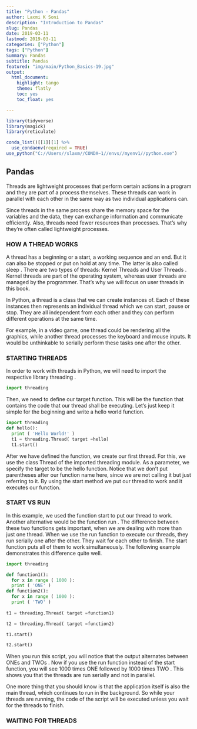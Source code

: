 ```yaml
---
title: "Python - Pandas"
author: Laxmi K Soni 
description: "Introduction to Pandas"
slug: Pandas
date: 2019-03-11
lastmod: 2019-03-11
categories: ["Python"]
tags: ["Python"]
Summary: Pandas
subtitle: Pandas
featured: "img/main/Python_Basics-19.jpg"
output:
  html_document:
    highlight: tango
    theme: flatly
    toc: yes
    toc_float: yes

---
```



```r
library(tidyverse)
library(magick)
library(reticulate)

conda_list()[[1]][1] %>% 
  use_condaenv(required = TRUE)
use_python("C://Users//slaxm//CONDA~1//envs//myenv1//python.exe")

```

## Pandas

Threads are lightweight processes that perform certain actions in a program and they are part of a process themselves. These threads can work in parallel with each other in the same way as two individual applications can.

Since threads in the same process share the memory space for the variables and the data, they can exchange information and communicate efficiently. Also, threads need fewer resources than processes. That’s why they’re often called lightweight processes.

### HOW A THREAD WORKS

A thread has a beginning or a start, a working sequence and an end. But it can also be stopped or put on hold at any time. The latter is also called sleep .
There are two types of threads: Kernel Threads and User Threads . Kernel threads are part of the operating system, whereas user threads are managed by the programmer. That’s why we will focus on user threads in this book.

In Python, a thread is a class that we can create instances of. Each of these instances then represents an individual thread which we can start, pause or stop. They are all independent from each other and they can perform different operations at the same time.

For example, in a video game, one thread could be rendering all the graphics, while another thread processes the keyboard and mouse inputs. It would be unthinkable to serially perform these tasks one after the other.

### STARTING THREADS

In order to work with threads in Python, we will need to import the respective library threading .

```python
import threading
```
Then, we need to define our target function. This will be the function that contains the code that our thread shall be executing. Let’s just keep it simple for the beginning and write a hello world function.

```python
import threading
def hello():
  print ( 'Hello World!' )
  t1 = threading.Thread( target =hello)
  t1.start()
```

After we have defined the function, we create our first thread. For this, we use the class Thread of the imported threading module. As a parameter, we specify the target to be the hello function. Notice that we don’t put parentheses after our function name here, since we are not calling it but just referring to it. By using the start method we put our thread to work and it executes our function.

### START VS RUN

In this example, we used the function start to put our thread to work. Another alternative would be the function run . The difference between these two functions gets important, when we are dealing with more than just one thread.
When we use the run function to execute our threads, they run serially one after the other. They wait for each other to finish. The start function puts all of them to work simultaneously.
The following example demonstrates this difference quite well.

```python
import threading

def function1():
  for x in range ( 1000 ):
  print ( 'ONE' )
def function2():
  for x in range ( 1000 ):
  print ( 'TWO' )
  
t1 = threading.Thread( target =function1)

t2 = threading.Thread( target =function2)

t1.start()

t2.start()
```
When you run this script, you will notice that the output alternates between ONEs and TWOs . Now if you use the run  function instead of the start function, you will see 1000 times ONE followed by 1000 times TWO . This shows you that the threads are run serially and not in parallel.

One more thing that you should know is that the application itself is also the main thread, which continues to run in the background. So while your threads are running, the code of the script will be executed unless you wait for the threads to finish.

### WAITING FOR THREADS
